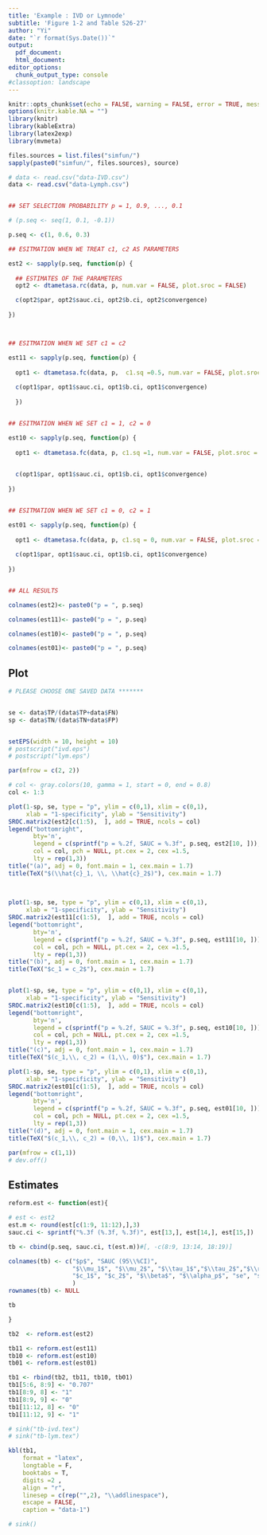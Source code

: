 ```yaml
---
title: 'Example : IVD or Lymnode'
subtitle: 'Figure 1-2 and Table S26-27'
author: "Yi"
date: "`r format(Sys.Date())`"
output:
  pdf_document:
  html_document:
editor_options:
  chunk_output_type: console
#classoption: landscape
---
```


```r
knitr::opts_chunk$set(echo = FALSE, warning = FALSE, error = TRUE, message=FALSE, comment="", fig.width = 10, fig.height = 10)
options(knitr.kable.NA = "")
library(knitr)
library(kableExtra)
library(latex2exp)
library(mvmeta)

files.sources = list.files("simfun/")
sapply(paste0("simfun/", files.sources), source)

# data <- read.csv("data-IVD.csv")
data <- read.csv("data-Lymph.csv")


## SET SELECTION PROBABILITY p = 1, 0.9, ..., 0.1

# (p.seq <- seq(1, 0.1, -0.1))

p.seq <- c(1, 0.6, 0.3)

## ESITMATION WHEN WE TREAT c1, c2 AS PARAMETERS

est2 <- sapply(p.seq, function(p) {
  
  ## ESTIMATES OF THE PARAMETERS
  opt2 <- dtametasa.rc(data, p, num.var = FALSE, plot.sroc = FALSE)

  c(opt2$par, opt2$sauc.ci, opt2$b.ci, opt2$convergence)
  
})



## ESITMATION WHEN WE SET c1 = c2

est11 <- sapply(p.seq, function(p) {
  
  opt1 <- dtametasa.fc(data, p,  c1.sq =0.5, num.var = FALSE, plot.sroc = FALSE)
  
  c(opt1$par, opt1$sauc.ci, opt1$b.ci, opt1$convergence)
  
  })


## ESITMATION WHEN WE SET c1 = 1, c2 = 0

est10 <- sapply(p.seq, function(p) {
  
  opt1 <- dtametasa.fc(data, p, c1.sq =1, num.var = FALSE, plot.sroc = FALSE)
  

  c(opt1$par, opt1$sauc.ci, opt1$b.ci, opt1$convergence)
  
})


## ESITMATION WHEN WE SET c1 = 0, c2 = 1

est01 <- sapply(p.seq, function(p) {
  
  opt1 <- dtametasa.fc(data, p, c1.sq = 0, num.var = FALSE, plot.sroc = FALSE)
  
  c(opt1$par, opt1$sauc.ci, opt1$b.ci, opt1$convergence)
  
})


## ALL RESULTS

colnames(est2)<- paste0("p = ", p.seq)

colnames(est11)<- paste0("p = ", p.seq)

colnames(est10)<- paste0("p = ", p.seq)

colnames(est01)<- paste0("p = ", p.seq)

```


## Plot

```r
# PLEASE CHOOSE ONE SAVED DATA *******


se <- data$TP/(data$TP+data$FN)
sp <- data$TN/(data$TN+data$FP)


setEPS(width = 10, height = 10)
# postscript("ivd.eps")
# postscript("lym.eps")

par(mfrow = c(2, 2))

# col <- gray.colors(10, gamma = 1, start = 0, end = 0.8)
col <- 1:3

plot(1-sp, se, type = "p", ylim = c(0,1), xlim = c(0,1), 
     xlab = "1-specificity", ylab = "Sensitivity")
SROC.matrix2(est2[c(1:5),  ], add = TRUE, ncols = col)
legend("bottomright", 
       bty='n',
       legend = c(sprintf("p = %.2f, SAUC = %.3f", p.seq, est2[10, ])), 
       col = col, pch = NULL, pt.cex = 2, cex =1.5, 
       lty = rep(1,3))
title("(a)", adj = 0, font.main = 1, cex.main = 1.7)
title(TeX("$(\\hat{c}_1, \\, \\hat{c}_2$)"), cex.main = 1.7)
      

      
plot(1-sp, se, type = "p", ylim = c(0,1), xlim = c(0,1), 
     xlab = "1-specificity", ylab = "Sensitivity")
SROC.matrix2(est11[c(1:5),  ], add = TRUE, ncols = col)
legend("bottomright", 
       bty='n',
       legend = c(sprintf("p = %.2f, SAUC = %.3f", p.seq, est11[10, ])), 
       col = col, pch = NULL, pt.cex = 2, cex =1.5, 
       lty = rep(1,3))
title("(b)", adj = 0, font.main = 1, cex.main = 1.7)
title(TeX("$c_1 = c_2$"), cex.main = 1.7)


plot(1-sp, se, type = "p", ylim = c(0,1), xlim = c(0,1), 
     xlab = "1-specificity", ylab = "Sensitivity")
SROC.matrix2(est10[c(1:5),  ], add = TRUE, ncols = col)
legend("bottomright", 
       bty='n',
       legend = c(sprintf("p = %.2f, SAUC = %.3f", p.seq, est10[10, ])), 
       col = col, pch = NULL, pt.cex = 2, cex =1.5, 
       lty = rep(1,3))
title("(c)", adj = 0, font.main = 1, cex.main = 1.7)
title(TeX("$(c_1,\\, c_2) = (1,\\, 0)$"), cex.main = 1.7)

plot(1-sp, se, type = "p", ylim = c(0,1), xlim = c(0,1), 
     xlab = "1-specificity", ylab = "Sensitivity")
SROC.matrix2(est01[c(1:5),  ], add = TRUE, ncols = col)
legend("bottomright", 
       bty='n',
       legend = c(sprintf("p = %.2f, SAUC = %.3f", p.seq, est01[10, ])), 
       col = col, pch = NULL, pt.cex = 2, cex =1.5, 
       lty = rep(1,3))
title("(d)", adj = 0, font.main = 1, cex.main = 1.7)
title(TeX("$(c_1,\\, c_2) = (0,\\, 1)$"), cex.main = 1.7)

par(mfrow = c(1,1))
# dev.off()
```

## Estimates

```r


reform.est <- function(est){

# est <- est2
est.m <- round(est[c(1:9, 11:12),],3)
sauc.ci <- sprintf("%.3f (%.3f, %.3f)", est[13,], est[14,], est[15,])

tb <- cbind(p.seq, sauc.ci, t(est.m))#[, -c(8:9, 13:14, 18:19)]

colnames(tb) <- c("$p$", "SAUC (95\\%CI)",
                  "$\\mu_1$", "$\\mu_2$", "$\\tau_1$","$\\tau_2$","$\\rho$",
                  "$c_1$", "$c_2$", "$\\beta$", "$\\alpha_p$", "se", "sp"
                  )
rownames(tb) <- NULL

tb

}

tb2  <- reform.est(est2)

tb11 <- reform.est(est11)
tb10 <- reform.est(est10)
tb01 <- reform.est(est01)

tb1 <- rbind(tb2, tb11, tb10, tb01)
tb1[5:6, 8:9] <- "0.707"
tb1[8:9, 8] <- "1"
tb1[8:9, 9] <- "0"
tb1[11:12, 8] <- "0"
tb1[11:12, 9] <- "1"

# sink("tb-ivd.tex")
# sink("tb-lym.tex")

kbl(tb1, 
    format = "latex",
    longtable = F, 
    booktabs = T, 
    digits =2 ,
    align = "r",
    linesep = c(rep("",2), "\\addlinespace"),
    escape = FALSE,
    caption = "data-1")

# sink()

```



